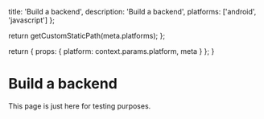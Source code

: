 
  title: 'Build a backend',
  description: 'Build a backend',
  platforms: ['android', 'javascript']
};

  return getCustomStaticPath(meta.platforms);
};

  return {
    props: {
      platform: context.params.platform,
      meta
    }
  };
}

# Build a backend

This page is just here for testing purposes.
